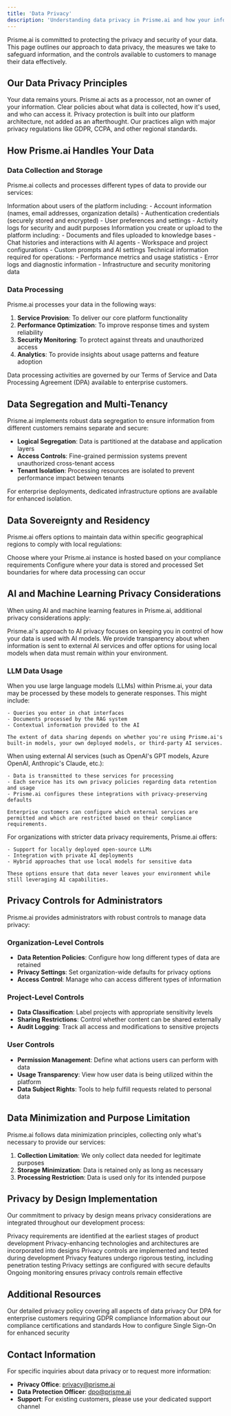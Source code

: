 ```yaml
---
title: 'Data Privacy'
description: 'Understanding data privacy in Prisme.ai and how your information is protected'
---
```


Prisme.ai is committed to protecting the privacy and security of your data. This page outlines our approach to data privacy, the measures we take to safeguard information, and the controls available to customers to manage their data effectively.

## Our Data Privacy Principles

<CardGroup cols={2}>
  <Card title="Data Ownership" icon="user-shield">
    Your data remains yours. Prisme.ai acts as a processor, not an owner of your information.
  </Card>
  <Card title="Transparency" icon="eye">
    Clear policies about what data is collected, how it's used, and who can access it.
  </Card>
  <Card title="Security by Design" icon="lock">
    Privacy protection is built into our platform architecture, not added as an afterthought.
  </Card>
  <Card title="Compliance" icon="check-square">
    Our practices align with major privacy regulations like GDPR, CCPA, and other regional standards.
  </Card>
</CardGroup>

## How Prisme.ai Handles Your Data

### Data Collection and Storage

Prisme.ai collects and processes different types of data to provide our services:

<Tabs>
  <Tab title="User Data">
    Information about users of the platform including:
    - Account information (names, email addresses, organization details)
    - Authentication credentials (securely stored and encrypted)
    - User preferences and settings
    - Activity logs for security and audit purposes
  </Tab>
  <Tab title="Content Data">
    Information you create or upload to the platform including:
    - Documents and files uploaded to knowledge bases
    - Chat histories and interactions with AI agents
    - Workspace and project configurations
    - Custom prompts and AI settings
  </Tab>
  <Tab title="System Data">
    Technical information required for operations:
    - Performance metrics and usage statistics
    - Error logs and diagnostic information
    - Infrastructure and security monitoring data
  </Tab>
</Tabs>

### Data Processing

Prisme.ai processes your data in the following ways:

1. **Service Provision**: To deliver our core platform functionality
2. **Performance Optimization**: To improve response times and system reliability
3. **Security Monitoring**: To protect against threats and unauthorized access
4. **Analytics**: To provide insights about usage patterns and feature adoption

Data processing activities are governed by our Terms of Service and Data Processing Agreement (DPA) available to enterprise customers.

## Data Segregation and Multi-Tenancy

Prisme.ai implements robust data segregation to ensure information from different customers remains separate and secure:

- **Logical Segregation**: Data is partitioned at the database and application layers
- **Access Controls**: Fine-grained permission systems prevent unauthorized cross-tenant access
- **Tenant Isolation**: Processing resources are isolated to prevent performance impact between tenants

For enterprise deployments, dedicated infrastructure options are available for enhanced isolation.

## Data Sovereignty and Residency

Prisme.ai offers options to maintain data within specific geographical regions to comply with local regulations:

<Steps>
  <Step title="Regional Deployments">
    Choose where your Prisme.ai instance is hosted based on your compliance requirements
  </Step>
  <Step title="Data Storage Controls">
    Configure where your data is stored and processed
  </Step>
  <Step title="Processing Boundaries">
    Set boundaries for where data processing can occur
  </Step>
</Steps>

## AI and Machine Learning Privacy Considerations

When using AI and machine learning features in Prisme.ai, additional privacy considerations apply:

<Note>
Prisme.ai's approach to AI privacy focuses on keeping you in control of how your data is used with AI models. We provide transparency about when information is sent to external AI services and offer options for using local models when data must remain within your environment.
</Note>

### LLM Data Usage

<AccordionGroup>
  <Accordion title="How LLMs Use Your Data">
    When you use large language models (LLMs) within Prisme.ai, your data may be processed by these models to generate responses. This might include:
    
    - Queries you enter in chat interfaces
    - Documents processed by the RAG system
    - Contextual information provided to the AI
    
    The extent of data sharing depends on whether you're using Prisme.ai's built-in models, your own deployed models, or third-party AI services.
  </Accordion>
  
  <Accordion title="External AI Service Privacy">
    When using external AI services (such as OpenAI's GPT models, Azure OpenAI, Anthropic's Claude, etc.):
    
    - Data is transmitted to these services for processing
    - Each service has its own privacy policies regarding data retention and usage
    - Prisme.ai configures these integrations with privacy-preserving defaults
    
    Enterprise customers can configure which external services are permitted and which are restricted based on their compliance requirements.
  </Accordion>
  
  <Accordion title="On-Premises AI Options">
    For organizations with stricter data privacy requirements, Prisme.ai offers:
    
    - Support for locally deployed open-source LLMs
    - Integration with private AI deployments
    - Hybrid approaches that use local models for sensitive data
    
    These options ensure that data never leaves your environment while still leveraging AI capabilities.
  </Accordion>
</AccordionGroup>

## Privacy Controls for Administrators

Prisme.ai provides administrators with robust controls to manage data privacy:

### Organization-Level Controls

- **Data Retention Policies**: Configure how long different types of data are retained
- **Privacy Settings**: Set organization-wide defaults for privacy options
- **Access Control**: Manage who can access different types of information

### Project-Level Controls

- **Data Classification**: Label projects with appropriate sensitivity levels
- **Sharing Restrictions**: Control whether content can be shared externally
- **Audit Logging**: Track all access and modifications to sensitive projects

### User Controls

- **Permission Management**: Define what actions users can perform with data
- **Usage Transparency**: View how user data is being utilized within the platform
- **Data Subject Rights**: Tools to help fulfill requests related to personal data

## Data Minimization and Purpose Limitation

Prisme.ai follows data minimization principles, collecting only what's necessary to provide our services:

1. **Collection Limitation**: We only collect data needed for legitimate purposes
2. **Storage Minimization**: Data is retained only as long as necessary
3. **Processing Restriction**: Data is used only for its intended purpose

## Privacy by Design Implementation

Our commitment to privacy by design means privacy considerations are integrated throughout our development process:

<Steps>
  <Step title="Requirements Analysis">
    Privacy requirements are identified at the earliest stages of product development
  </Step>
  <Step title="Design Phase">
    Privacy-enhancing technologies and architectures are incorporated into designs
  </Step>
  <Step title="Development">
    Privacy controls are implemented and tested during development
  </Step>
  <Step title="Testing">
    Privacy features undergo rigorous testing, including penetration testing
  </Step>
  <Step title="Deployment">
    Privacy settings are configured with secure defaults
  </Step>
  <Step title="Monitoring">
    Ongoing monitoring ensures privacy controls remain effective
  </Step>
</Steps>

## Additional Resources

<CardGroup cols={2}>
  <Card title="Privacy Policy" icon="shield-alt" href="https://prisme.ai/privacy-policy">
    Our detailed privacy policy covering all aspects of data privacy
  </Card>
  <Card title="Data Processing Agreement" icon="file-contract" href="https://prisme.ai/dpa">
    Our DPA for enterprise customers requiring GDPR compliance
  </Card>
  <Card title="Security Compliance" icon="check-double" href="/resources/security/compliance">
    Information about our compliance certifications and standards
  </Card>
  <Card title="SSO Implementation" icon="key" href="/resources/security/sso">
    How to configure Single Sign-On for enhanced security
  </Card>
</CardGroup>

## Contact Information

For specific inquiries about data privacy or to request more information:

- **Privacy Office**: privacy@prisme.ai
- **Data Protection Officer**: dpo@prisme.ai
- **Support**: For existing customers, please use your dedicated support channel